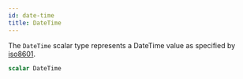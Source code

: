 ```yaml
---
id: date-time
title: DateTime
---
```


The `DateTime` scalar type represents a DateTime
value as specified by
[iso8601](https://en.wikipedia.org/wiki/ISO_8601).

```graphql
scalar DateTime
```
